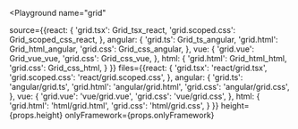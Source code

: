

<Playground
  name="grid"
  
  source={{react: {
             'grid.tsx': Grid_tsx_react,
             'grid.scoped.css': Grid_scoped_css_react,
           },
           angular: {
             'grid.ts': Grid_ts_angular,
             'grid.html': Grid_html_angular,
             'grid.css': Grid_css_angular,
           },
           vue: {
             'grid.vue': Grid_vue_vue,
             'grid.css': Grid_css_vue,
           },
           html: {
             'grid.html': Grid_html_html,
             'grid.css': Grid_css_html,
           }
}}
  files={{react: {
            'grid.tsx': 'react/grid.tsx',
            'grid.scoped.css': 'react/grid.scoped.css',
          },
          angular: {
            'grid.ts': 'angular/grid.ts',
            'grid.html': 'angular/grid.html',
            'grid.css': 'angular/grid.css',
          },
          vue: {
            'grid.vue': 'vue/grid.vue',
            'grid.css': 'vue/grid.css',
          },
          html: {
            'grid.html': 'html/grid.html',
            'grid.css': 'html/grid.css',
          }
}}
  height={props.height}
  onlyFramework={props.onlyFramework}
></Playground>

